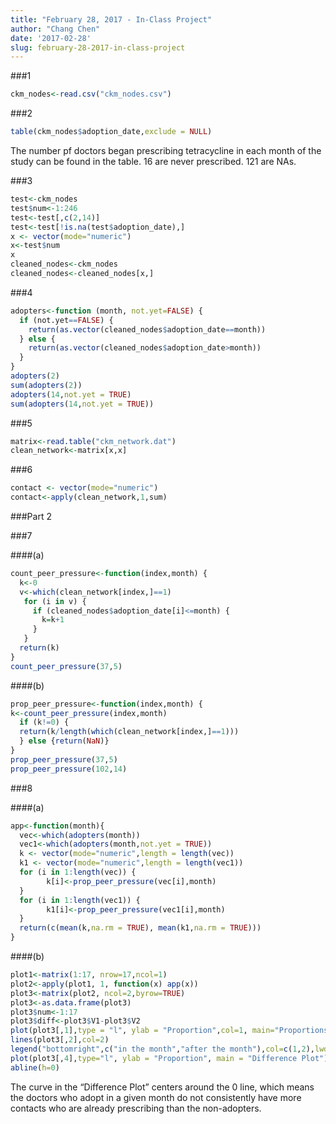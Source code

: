 ```yaml
---
title: "February 28, 2017 - In-Class Project"
author: "Chang Chen"
date: '2017-02-28'
slug: february-28-2017-in-class-project
---
```


###1

```r
ckm_nodes<-read.csv("ckm_nodes.csv")
```

###2

```r
table(ckm_nodes$adoption_date,exclude = NULL)
```

The number pf doctors began prescribing tetracycline in each month of the study can be found in the table. 16 are never prescribed. 121 are NAs.

###3

```r
test<-ckm_nodes
test$num<-1:246
test<-test[,c(2,14)]
test<-test[!is.na(test$adoption_date),]
x <- vector(mode="numeric")
x<-test$num
x
cleaned_nodes<-ckm_nodes
cleaned_nodes<-cleaned_nodes[x,]
```

###4

```r
adopters<-function (month, not.yet=FALSE) {
  if (not.yet==FALSE) {
    return(as.vector(cleaned_nodes$adoption_date==month))
  } else {
    return(as.vector(cleaned_nodes$adoption_date>month))
  }
}
adopters(2)
sum(adopters(2))
adopters(14,not.yet = TRUE)
sum(adopters(14,not.yet = TRUE))
```

###5

```r
matrix<-read.table("ckm_network.dat")
clean_network<-matrix[x,x]
```

###6

```r
contact <- vector(mode="numeric")
contact<-apply(clean_network,1,sum)
```

###Part 2

###7

####(a)

```r
count_peer_pressure<-function(index,month) {
  k<-0
  v<-which(clean_network[index,]==1)
   for (i in v) {
     if (cleaned_nodes$adoption_date[i]<=month) {
       k=k+1
     }
   }
  return(k)
}
count_peer_pressure(37,5)
```

####(b)

```r
prop_peer_pressure<-function(index,month) {
k<-count_peer_pressure(index,month)
  if (k!=0) {
  return(k/length(which(clean_network[index,]==1)))
  } else {return(NaN)}
}
prop_peer_pressure(37,5)
prop_peer_pressure(102,14)
```

###8

####(a)

```r
app<-function(month){
  vec<-which(adopters(month))
  vec1<-which(adopters(month,not.yet = TRUE))
  k <- vector(mode="numeric",length = length(vec))
  k1 <- vector(mode="numeric",length = length(vec1))
  for (i in 1:length(vec)) {
        k[i]<-prop_peer_pressure(vec[i],month)
  }
  for (i in 1:length(vec1)) {
        k1[i]<-prop_peer_pressure(vec1[i],month)
  }
  return(c(mean(k,na.rm = TRUE), mean(k1,na.rm = TRUE)))
}
```

####(b)

```r
plot1<-matrix(1:17, nrow=17,ncol=1)
plot2<-apply(plot1, 1, function(x) app(x))
plot3<-matrix(plot2, ncol=2,byrow=TRUE)
plot3<-as.data.frame(plot3)
plot3$num<-1:17
plot3$diff<-plot3$V1-plot3$V2
plot(plot3[,1],type = "l", ylab = "Proportion",col=1, main="Proportions in/after the month")
lines(plot3[,2],col=2)
legend("bottomright",c("in the month","after the month"),col=c(1,2),lwd=1)
plot(plot3[,4],type="l", ylab = "Proportion", main = "Difference Plot")
abline(h=0)
```

The curve in the "Difference Plot" centers around the 0 line, which means the doctors who adopt in a given month do not consistently have more contacts who are already prescribing than the non-adopters.